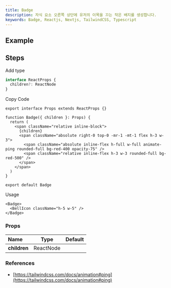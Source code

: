 ```yaml
---
title: Badge
description: 자식 요소 오른쪽 상단에 유저의 이목을 끄는 작은 배지를 생성합니다.
keywords: Badge, Reactjs, Nextjs, TailwindCSS, Typescript
---
```


## Example

<Storybook url="https://workshop.kidow.me/?path=/docs/components-badge-v1--docs" />

## Steps

<Steps>

<Step>Add type</Step>

```ts title="types/index.d.ts"
interface ReactProps {
  children?: ReactNode
}
```

<Step>Copy Code</Step>

```tsx title="components/Badge/index.tsx"
export interface Props extends ReactProps {}

function Badge({ children }: Props) {
  return (
    <span className="relative inline-block">
      {children}
      <span className="absolute right-0 top-0 -mr-1 -mt-1 flex h-3 w-3">
        <span className="absolute inline-flex h-full w-full animate-ping rounded-full bg-red-400 opacity-75" />
        <span className="relative inline-flex h-3 w-3 rounded-full bg-red-500" />
      </span>
    </span>
  )
}

export default Badge
```

<Step>Usage</Step>

```tsx
<Badge>
  <BellIcon className="h-5 w-5" />
</Badge>
```

</Steps>

### Props

| Name         |   Type    | Default |
| :----------- | :-------: | :-----: |
| **children** | ReactNode |         |

### References

- [https://tailwindcss.com/docs/animation#ping](https://tailwindcss.com/docs/animation#ping)
